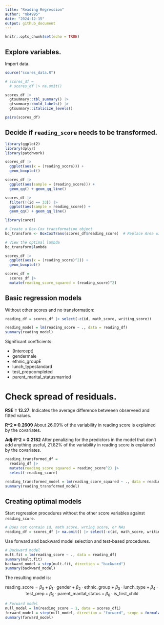 ```yaml
---
title: "Reading Regression"
author: "mk4995"
date: "2024-12-15"
output: github_document
---
```


```r
knitr::opts_chunk$set(echo = TRUE)
```

## Explore variables.

Import data.

```r
source("scores_data.R")
```


```r
# scores_df = 
  # scores_df |> na.omit()

scores_df |> 
  gtsummary::tbl_summary() |> 
  gtsummary::bold_labels() |> 
  gtsummary::italicize_levels()

pairs(scores_df)
```

## Decide if `reading_score` needs to be transformed.

```r
library(ggplot2)
library(dplyr)
library(patchwork)

scores_df |> 
  ggplot(aes(x = (reading_score))) +
  geom_boxplot()

scores_df |> 
  ggplot(aes(sample = (reading_score))) +
  geom_qq() + geom_qq_line()

scores_df |> 
  filter(!(id == 33)) |> 
  ggplot(aes(sample = reading_score)) +
  geom_qq() + geom_qq_line()

library(caret)

# Create a Box-Cox transformation object
bc_transform <- BoxCoxTrans(scores_df$reading_score)  # Replace Area with your variable

# View the optimal lambda
bc_transform$lambda

scores_df |> 
  ggplot(aes(x = (reading_score)^2)) +
  geom_boxplot()

scores_df = 
  scores_df |> 
  mutate(reading_score_squared = (reading_score)^2) 
```

## Basic regression models

Without other scores and no transformation:

```r
reading_df = scores_df |> select(-c(id, math_score, writing_score))

reading_model = lm(reading_score ~ ., data = reading_df)
summary(reading_model)
```

Significant coefficients:

- (Intercept)
- gendermale
- ethnic_groupE
- lunch_typestandard
- test_prepcompleted
- parent_marital_statusmarried

# Check spread of residuals.

**RSE = 13.27**: Indicates the average difference betweeen observeed and fitted values.

**R^2 = 0.2609**
About 26.09% of the variability in reading score is explained by the covariates.

**Adj-R^2 = 0.2182**
After penalizing for the predictors in the model that don't add anything useful, 21.82% of the variability in reading score is explained by the covariates.

```r
reading_transformed_df = 
  reading_df |> 
  mutate(reading_score_squared = reading_score^2) |> 
  select(-reading_score)

reading_transformed_model = lm(reading_score_squared ~ ., data = reading_transformed_df)
summary(reading_transformed_model)
```

## Creating optimal models

Start regression procedures without the other score variables against `reading_score`.

```r
# Does not contain id, math score, wrting score, or NAs
reading_df = scores_df |> na.omit() |> select(-c(id, math_score, writing_score))
```

Use forward and backward model selection and test-based procedures.

```r
# Backward model
mult.fit = lm(reading_score ~ ., data = reading_df)
summary(mult.fit)
backward_model = step(mult.fit, direction = "backward")
summary(backward_model)
```

The resulting model is:

$$
\text{reading_score} = \beta_0 + \beta_1 \cdot \text{gender} + \beta_2 \cdot \text{ethnic_group} + \beta_3 \cdot \text{lunch_type} + \beta_4 \cdot \text{test_prep} + \beta_5 \cdot \text{parent_marital_status} + \beta_6 \cdot \text{is_first_child}
$$

```r
# Forward model
null_model = lm(reading_score ~ 1, data = scores_df1)
forward_model = step(null_model, direction = "forward", scope = formula(mult.fit))
summary(forward_model)
```


